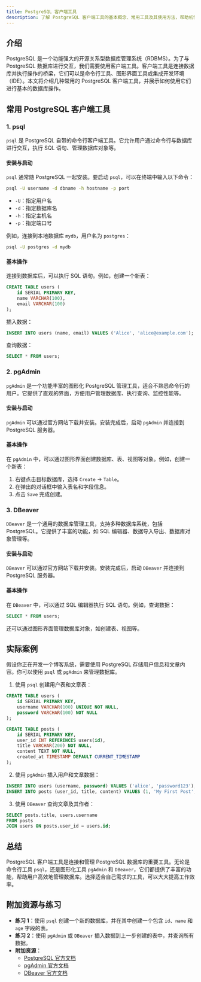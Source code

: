 ```yaml
---
title: PostgreSQL 客户端工具
description: 了解 PostgreSQL 客户端工具的基本概念、常用工具及其使用方法，帮助初学者快速上手 PostgreSQL 数据库操作。
---
```


## 介绍

PostgreSQL 是一个功能强大的开源关系型数据库管理系统（RDBMS）。为了与 PostgreSQL 数据库进行交互，我们需要使用客户端工具。客户端工具是连接数据库并执行操作的桥梁，它们可以是命令行工具、图形界面工具或集成开发环境（IDE）。本文将介绍几种常用的 PostgreSQL 客户端工具，并展示如何使用它们进行基本的数据库操作。

## 常用 PostgreSQL 客户端工具

### 1. psql

`psql` 是 PostgreSQL 自带的命令行客户端工具。它允许用户通过命令行与数据库进行交互，执行 SQL 语句、管理数据库对象等。

#### 安装与启动

`psql` 通常随 PostgreSQL 一起安装。要启动 `psql`，可以在终端中输入以下命令：

```bash
psql -U username -d dbname -h hostname -p port
```

- `-U`：指定用户名
- `-d`：指定数据库名
- `-h`：指定主机名
- `-p`：指定端口号

例如，连接到本地数据库 `mydb`，用户名为 `postgres`：

```bash
psql -U postgres -d mydb
```

#### 基本操作

连接到数据库后，可以执行 SQL 语句。例如，创建一个新表：

```sql
CREATE TABLE users (
    id SERIAL PRIMARY KEY,
    name VARCHAR(100),
    email VARCHAR(100)
);
```

插入数据：

```sql
INSERT INTO users (name, email) VALUES ('Alice', 'alice@example.com');
```

查询数据：

```sql
SELECT * FROM users;
```

### 2. pgAdmin

`pgAdmin` 是一个功能丰富的图形化 PostgreSQL 管理工具，适合不熟悉命令行的用户。它提供了直观的界面，方便用户管理数据库、执行查询、监控性能等。

#### 安装与启动

`pgAdmin` 可以通过官方网站下载并安装。安装完成后，启动 `pgAdmin` 并连接到 PostgreSQL 服务器。

#### 基本操作

在 `pgAdmin` 中，可以通过图形界面创建数据库、表、视图等对象。例如，创建一个新表：

1. 右键点击目标数据库，选择 `Create` -> `Table`。
2. 在弹出的对话框中输入表名和字段信息。
3. 点击 `Save` 完成创建。

### 3. DBeaver

`DBeaver` 是一个通用的数据库管理工具，支持多种数据库系统，包括 PostgreSQL。它提供了丰富的功能，如 SQL 编辑器、数据导入导出、数据库对象管理等。

#### 安装与启动

`DBeaver` 可以通过官方网站下载并安装。安装完成后，启动 `DBeaver` 并连接到 PostgreSQL 服务器。

#### 基本操作

在 `DBeaver` 中，可以通过 SQL 编辑器执行 SQL 语句。例如，查询数据：

```sql
SELECT * FROM users;
```

还可以通过图形界面管理数据库对象，如创建表、视图等。

## 实际案例

假设你正在开发一个博客系统，需要使用 PostgreSQL 存储用户信息和文章内容。你可以使用 `psql` 或 `pgAdmin` 来管理数据库。

1. 使用 `psql` 创建用户表和文章表：

```sql
CREATE TABLE users (
    id SERIAL PRIMARY KEY,
    username VARCHAR(100) UNIQUE NOT NULL,
    password VARCHAR(100) NOT NULL
);

CREATE TABLE posts (
    id SERIAL PRIMARY KEY,
    user_id INT REFERENCES users(id),
    title VARCHAR(200) NOT NULL,
    content TEXT NOT NULL,
    created_at TIMESTAMP DEFAULT CURRENT_TIMESTAMP
);
```

2. 使用 `pgAdmin` 插入用户和文章数据：

```sql
INSERT INTO users (username, password) VALUES ('alice', 'password123');
INSERT INTO posts (user_id, title, content) VALUES (1, 'My First Post', 'This is the content of my first post.');
```

3. 使用 `DBeaver` 查询文章及其作者：

```sql
SELECT posts.title, users.username
FROM posts
JOIN users ON posts.user_id = users.id;
```

## 总结

PostgreSQL 客户端工具是连接和管理 PostgreSQL 数据库的重要工具。无论是命令行工具 `psql`，还是图形化工具 `pgAdmin` 和 `DBeaver`，它们都提供了丰富的功能，帮助用户高效地管理数据库。选择适合自己需求的工具，可以大大提高工作效率。

## 附加资源与练习

- **练习 1**：使用 `psql` 创建一个新的数据库，并在其中创建一个包含 `id`、`name` 和 `age` 字段的表。
- **练习 2**：使用 `pgAdmin` 或 `DBeaver` 插入数据到上一步创建的表中，并查询所有数据。
- **附加资源**：
  - [PostgreSQL 官方文档](https://www.postgresql.org/docs/)
  - [pgAdmin 官方文档](https://www.pgadmin.org/docs/)
  - [DBeaver 官方文档](https://dbeaver.io/docs/)

